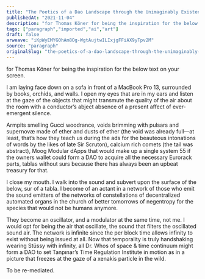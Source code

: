 ```yaml
---
title: "The Poetics of a Dao Landscape through the Unimaginably Existent 7th Sense of a Petaloid at the End of the Per Block Time of Existence, or a Poem."
publishedAt: "2021-11-04"
description: "for Thomas Köner for being the inspiration for the below text on your screen.I am laying face down on a sofa in front of a MacBook Pro 13, surrounded......"
tags: ["paragraph","imported","ai","art"]
draft: false
arweave: "iKpWyEMYG0hAm8Og-WgtAujtwILIxjgFFiAX9yTpv2M"
source: "paragraph"
originalSlug: "the-poetics-of-a-dao-landscape-through-the-unimaginably-existent-7th-sense-of-a-petaloid-at-the-end-of-the-per-block-time-of-existence,-or-a-poem"
---
```


for Thomas Köner for being the inspiration for the below text on your screen.

I am laying face down on a sofa in front of a MacBook Pro 13, surrounded by books, orchids, and walls. I open my eyes that are in my ears and listen at the gaze of the objects that might transmute the quality of the air about the room with a conductor’s abject absence of a present affect of ever-emergent silence.

Armpits smelling Gucci woodrance, voids brimming with pulsars and supernovæ made of ether and dusts of ether (the void was already full—at least, that’s how they teach us during the ads for the beauteous intonations of words by the likes of late Sir Scruton), calcium rich comets (the tail was abstract), Moog Modular dApps that would make up a single system 55 if the owners wallet could form a DAO to acquire all the necessary Eurorack parts, tablas without surs because there has always been an upbeat treasury for that.

I close my mouth. I walk into the sound and subvert upon the surface of the below, sur of a tabla. I become of an actant in a network of those who emit the sound emitters of the networks of constellations of decentralized automated organs in the church of better tomorrows of negentropy for the species that would not be humans anymore.

They become an oscillator, and a modulator at the same time, not me. I would opt for being the air that oscillate, the sound that filters the oscillated sound air. The network is infinite since the per block time allows infinity to exist without being issued at all. Now that temporality is truly handshaking wearing Stüssy with infinity, all Dr. Whos of space & time continuum might form a DAO to set Tanpınar’s Time Regulation Institute in motion as in a picture that freezes at the gaze of a xenakis particle in the wild.

To be re-mediated.